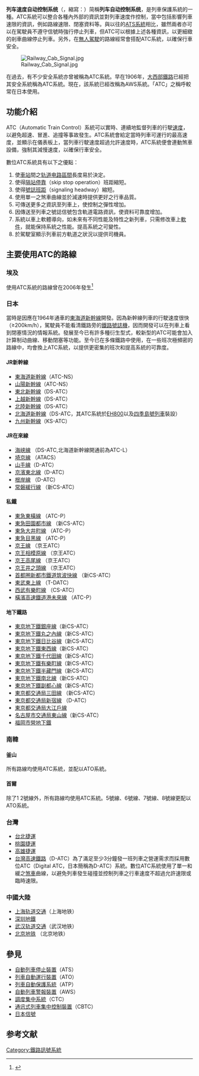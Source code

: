{{Multiple issues|
{{globalize|time=2015-12-19T15:08:44+00:00}}
{{Refimprove|time=2021-07-13T18:52:19+00:00}}
}}
{{noteTA
|G1=Railway
|G2=IT
}}
{{distinguish|列車自動運行裝置}}
'''列车速度自动控制系统'''（{{lang-en|Automatic Train Control}}，縮寫：{{lang|en|'''ATC'''}}）简稱'''列车自动控制系统'''，是列車保護系統的一種。ATC系統可以整合各種內外部的資訊並對列車速度作控制，當中包括影響列車速限的資訊，例如路線速限、閉塞資料等。與以往的[[自動列車停止裝置|ATS系統]]相比，雖然兩者亦可以在駕駛員不遵守信號時強行停止列車，但ATC可以根據上述各種資訊，以更細緻的剎車曲線停止列車。另外，在[[列车自動運行系统|無人駕駛]]的路線經常會搭配ATC系統，以確保行車安全。

[[File:Railway_Cab_Signal.jpg|thumb]]

在過去，有不少安全系統亦曾被稱為ATC系統。早在1906年，[[大西部鐵路|大西部鐵路]]已經把其安全系統稱為ATC系統。現在，該系統已經改稱為AWS系統。「ATC」之稱呼較常在日本使用。

== 功能介紹 ==
ATC（Automatic Train Control）系統可以實時、連續地監督列車的行駛[[速度|速度]]，以避免超速、冒進、追撞等事故發生。ATC系統會給定當時列車可運行的最高速度，並顯示在儀表板上，當列車行駛速度超過允許速度時，ATC系統便會連動煞車設備，強制其減慢速度，以確保行車安全。

數位ATC系統具有以下之優點：
# 使[[車站|車站]]間之[[轨道电路|轨道电路]][[區間|區間]]長度易於決定。 
# 使得[[隔站停靠|隔站停靠]]（skip stop operation）班距縮短。 
# 使得[[號誌班距|號誌班距]]（signaling headway）縮短。 
# 使用單一之煞車曲線並於減速時提供更好之行車品質。
# 可傳送更多之資訊至列車上，使控制之彈性增加。
# 因傳送至列車之號誌信號包含軌道電路資訊，使資料可靠度增加。 
# 系統以車上軟體導向，如未來有不同性能及特性之新列車，只需修改車上[[軟件|軟件]]，就能保持系統之性能。提高系統之可變性。 
# 於駕駛室顯示列車前方軌道之狀況以提供司機員。

== 主要使用ATC的路線 ==

=== 埃及 ===
使用ATC系統的路線曾在2006年發生{{link-en|阿尤布列車踫撞事故|Qalyoub train collision|阿尤布事故}}<ref>{{Cite web|title=Technical Committee Announces Findings on Qalyoub Train Accident|url=http://www.masress.com/en/dailynews/101539|website=Masress.com|publisher=[[Daily_News_Egypt|Daily News Egypt]]|location=Cairo|first=Maram|last=Mazen|date=8 September 2006|accessdate=7 January 2015|archive-date=2016-03-03|archive-url=https://web.archive.org/web/20160303235759/http://www.masress.com/en/dailynews/101539|dead-url=no}}</ref>

=== 日本 ===
當時是因應在1964年通車的[[東海道新幹線|東海道新幹線]]開發。因為新幹線列車的行駛速度很快（≥200km/h），駕駛員不能看清鐵路旁的[[鐵路號誌機|鐵路號誌機]]，因而開發可以在列車上看到閉塞情況的情報系統。發展至今已有許多種衍生型式，較新型的ATC可能會加入計算制动曲線、移動閉塞等功能。至今已在多條鐵路中使用，在一些班次極頻密的路線中，均會換上ATC系統，以提供更密集的班次和提高系統的可靠度。
==== JR新幹線 ====
* [[東海道新幹線|東海道新幹線]]（ATC-NS）
* [[山陽新幹線|山陽新幹線]]（ATC-NS）
* [[東北新幹線|東北新幹線]]（DS-ATC）
* [[上越新幹線|上越新幹線]]（DS-ATC）
* [[北陸新幹線|北陸新幹線]]（DS-ATC）
* [[北海道新幹線|北海道新幹線]]（DS-ATC，其ATC系統於[[JR貨物EH800型電力機車|EH800]]以及[[四季島號列車|四季島號列車]]裝設）
* [[九州新幹線|九州新幹線]]（KS-ATC）

==== JR在來線 ====
* [[海峡線|海峡線]] （DS-ATC,北海道新幹線開通前為ATC-L）
* [[埼京線|埼京線]] （ATACS）
* [[山手線|山手線]]（D-ATC）
* [[京濱東北線|京濱東北線]]（D-ATC）
* [[根岸線|根岸線]] （D-ATC）
* [[常磐緩行線|常磐緩行線]] （新CS-ATC）

====私鐵====
* [[東急東橫線|東急東橫線]] （ATC-P）
* [[東急田園都市線|東急田園都市線]] （新CS-ATC）
* [[東急大井町線|東急大井町線]] （ATC-P）
* [[東急目黑線|東急目黑線]] （ATC-P）
* [[京王線|京王線]] （京王ATC）
* [[京王相模原線|京王相模原線]] （京王ATC）
* [[京王高尾線|京王高尾線]] （京王ATC）
* [[京王井之頭線|京王井之頭線]] （京王ATC）
* [[首都圈新都市鐵道筑波快線|首都圈新都市鐵道筑波快線]] （新CS-ATC）
* [[東上本線|東武東上線]] （T-DATC）
* [[西武有樂町線|西武有樂町線]] （CS-ATC）
* [[橫濱高速鐵道港未來線|橫濱高速鐵道港未來線]] （ATC-P）

====地下鐵路====
* [[東京地下鐵銀座線|東京地下鐵銀座線]]（新CS-ATC）
* [[東京地下鐵丸之內線|東京地下鐵丸之內線]]（新CS-ATC）
* [[東京地下鐵日比谷線|東京地下鐵日比谷線]]（新CS-ATC）
* [[東京地下鐵東西線|東京地下鐵東西線]]（新CS-ATC）
* [[東京地下鐵千代田線|東京地下鐵千代田線]]（新CS-ATC）
* [[東京地下鐵有樂町線|東京地下鐵有樂町線]]（新CS-ATC）
* [[東京地下鐵半藏門線|東京地下鐵半藏門線]]（新CS-ATC）
* [[東京地下鐵南北線|東京地下鐵南北線]]（新CS-ATC）
* [[東京地下鐵副都心線|東京地下鐵副都心線]]（新CS-ATC）
* [[都營三田線|東京都交通局三田線]] （新CS-ATC）
* [[都營新宿線|東京都交通局新宿線]] （D-ATC）
* [[都營大江戶線|東京都交通局大江戶線]]
* [[東山線|名古屋市交通局東山線]]（新CS-ATC）
* [[福岡市營地下鐵|福岡市營地下鐵]]

=== 南韓 ===

==== 釜山 ====
所有路線均使用ATC系統，並配以ATO系統。

==== 首爾 ====
除了1 2號線外，所有路線均使用ATC系統。5號線、6號線、7號線、8號線更配以ATO系統。

=== 台灣 ===
* [[台北捷運|台北捷運]]
* [[桃園捷運|桃園捷運]]
* [[高雄捷運|高雄捷運]]
* [[台灣高速鐵路|台灣高速鐵路]]（D-ATC）為了滿足至少3分鐘發一班列車之營運需求而採用數位ATC（Digital ATC，日本簡稱為D-ATC）系統。數位ATC系統使用了單一和緩之[[煞車|煞車]]曲線，以避免列車發生碰撞並控制列車之行車速度不超過允許速限或臨時速限。

=== 中國大陸 ===
* [[上海轨道交通|上海轨道交通]]（上海地铁）
* [[深圳地鐵|深圳地鐵]]
* [[武汉轨道交通|武汉轨道交通]]（武汉地铁）
* [[北京地铁|北京地铁]] （北京地铁）

== 參見 ==
* [[自動列車停止裝置|自動列車停止裝置]]（ATS）
* [[列車自動運行裝置|列車自動運行裝置]]（ATO）
* [[列車自動保護系統|列車自動保護系統]]（ATP）
* [[自動列車警報裝置|自動列車警報裝置]]（AWS）
* [[調度集中系統|調度集中系統]]（CTC）
* [[CBTC|通讯式列車集中控制裝置]]（CBTC）
* [[日本信號|日本信號]]

==参考文献==
{{reflist}}

{{鐵路}}
{{鐵路信號}}
{{Authority control}}
[[Category:鐵路訊號系統|Category:鐵路訊號系統]]
